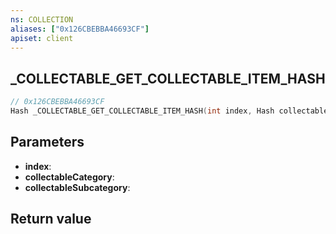 ```yaml
---
ns: COLLECTION
aliases: ["0x126CBEBBA46693CF"]
apiset: client
---
```

## _COLLECTABLE_GET_COLLECTABLE_ITEM_HASH

```c
// 0x126CBEBBA46693CF
Hash _COLLECTABLE_GET_COLLECTABLE_ITEM_HASH(int index, Hash collectableCategory, Hash collectableSubcategory);
```


## Parameters
* **index**:
* **collectableCategory**:
* **collectableSubcategory**:

## Return value